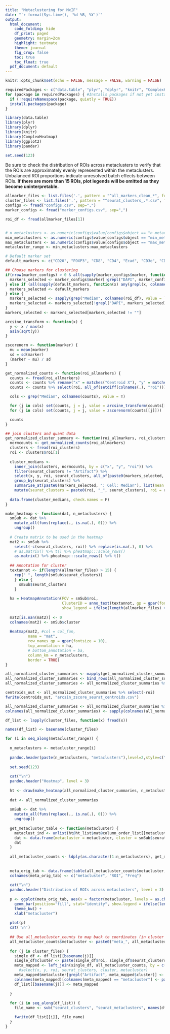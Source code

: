 ```yaml
---
title: "Metaclustering for MxIF"
date: "`r format(Sys.time(), '%d %B, %Y')`"
output:
  html_document:
    code_folding: hide
    df_print: paged 
    geometry: margin=2cm
    highlight: textmate
    theme: journal
    fig_crop: false
    toc: true
    toc_float: true
  pdf_document: default
---
```

<style type="text/css">
.main-container {
  max-width: 1200px;
  margin-left: auto;
  margin-right: auto;
}
</style>

```r
knitr::opts_chunk$set(echo = FALSE, message = FALSE, warning = FALSE)

requiredPackages <- c("data.table", "plyr", "dplyr", "knitr", "ComplexHeatmap", "ggplot2", "pander")
for (package in requiredPackages) { #Installs packages if not yet installed
  if (!requireNamespace(package, quietly = TRUE))
  install.packages(package)
}

library(data.table)
library(plyr)
library(dplyr)
library(knitr)
library(ComplexHeatmap)
library(ggplot2)
library(pander)

set.seed(123)
```

Be sure to check the distribution of ROIs across metaclusters to verify that the ROIs are approximately evenly represented within the metaclusters. Unbalanced ROI proportions indicate unresolved batch effects between ROIs. **If there are more than 15 ROIs, plot legends will be omitted as they become uninterpretable.**

```r
allmarker_files <- list.files('.', pattern = "^all_markers_clean_*", full.names = T)
cluster_files <- list.files('.', pattern = "^seurat_clusters_.*.csv", full.names = T)
configs <- fread("configs.csv", sep=",")
marker_configs <- fread("marker_configs.csv", sep=",")

roi_df <- fread(allmarker_files[1])


# n_metaclusters <- as.numeric(configs$value[configs$object == "n_metaclusters"])
min_metaclusters <- as.numeric(configs$value[configs$object == "min_metaclusters"])
max_metaclusters <- as.numeric(configs$value[configs$object == "max_metaclusters"])
metacluster_range <- min_metaclusters:max_metaclusters

# Default marker set
default_markers <- c("CD20", "FOXP3", "CD8", "CD4", "Ecad", "CD3e", "CD68", "CD45", "CD14", "CD31")

## Choose markers for clustering
if(nrow(marker_configs) > 0 & all(sapply(marker_configs$marker, function(x) any(grepl(x, colnames(roi_df)))))) {
  markers_selected <- marker_configs$marker[!grepl("DAPI", marker_configs$marker)]
} else if (all(sapply(default_markers, function(x) any(grepl(x, colnames(roi_df)))))) {
  markers_selected <- default_markers
} else {
  markers_selected <- sapply(grep("Median", colnames(roi_df), value = T), function(x) sub(": Cell: Median", "", x))
  markers_selected <- markers_selected[!grepl("DAPI", markers_selected)]
}
markers_selected <- markers_selected[markers_selected != ""]
```


```r
arcsine_transform <- function(x) {
  y <- x / max(x)
  asin(sqrt(y))
}

zscorenorm <- function(marker) {
  mu = mean(marker)
  sd = sd(marker)
  (marker - mu) / sd
}

get_normalized_counts <- function(roi_allmarkers) {
  counts <- fread(roi_allmarkers)
  counts <- counts %>% rename("x" = matches("Centroid X"), "y" = matches("Centroid Y"))
  counts <- counts %>% select(roi, all_of(setdiff(colnames(.), "roi"))) %>% select(-contains("DAPI"))

  cols <- grep("Median", colnames(counts), value = T)

  for (j in cols) set(counts, j = j, value = arcsine_transform(counts[[j]]))
  for (j in cols) set(counts, j = j, value = zscorenorm(counts[[j]]))

  counts
}

## join clusters and quant data
get_normalized_cluster_summary <- function(roi_allmarkers, roi_clusters) {
  normcounts <- get_normalized_counts(roi_allmarkers)
  clusters <- fread(roi_clusters)
  roi <- clusters$roi[1]
  
  cluster_medians <- 
    inner_join(clusters, normcounts, by = c("x", "y", "roi")) %>% 
    filter(seurat_clusters != "Artifact") %>%
    select(x, y, roi, seurat_clusters, all_of(paste0(markers_selected, ": Cell: Median"))) %>% 
    group_by(seurat_clusters) %>% 
    summarise_at(paste0(markers_selected, ": Cell: Median"), list(mean = mean, median = median, sd = sd), na.rm = T) %>%
    mutate(seurat_clusters = paste0(roi, "_", seurat_clusters), roi = roi)
  
  data.frame(cluster_medians, check.names = F)
}

make_heatmap <- function(dat, n_metaclusters) {
  smSub <- dat %>%
    mutate_all(funs(replace(., is.na(.), 0))) %>%
    ungroup()
  
  # Create matrix to be used in the heatmap
  mat2 <- smSub %>%
    select(-c(seurat_clusters, roi)) %>% replace(is.na(.), 0) %>%
    # as.matrix() %>% t() %>% pheatmap:::scale_rows()
    as.matrix() %>% pheatmap:::scale_rows() %>% t()
  
  ## Annotation for cluster
  textannot <- if(length(allmarker_files) > 15) {
    rep(" ", length(smSub$seurat_clusters))
    } else {
      smSub$seurat_clusters
    }
  
  ha = HeatmapAnnotation(FOV = smSub$roi,
                         ClusterID = anno_text(textannot, gp = gpar(fontsize = 8)), 
                         show_legend = ifelse(length(allmarker_files) > 15, FALSE, TRUE))
  
  mat2[is.nan(mat2)] <- 0
  colnames(mat2) <- smSub$cluster
  
  Heatmap(mat2, #col = col_fun,
          name = "mat",
          row_names_gp = gpar(fontsize = 10),
          top_annotation = ha,
          # bottom_annotation = ba,
          column_km = n_metaclusters,
          border = TRUE)
}
```


```r
all_normalized_cluster_summaries <- mapply(get_normalized_cluster_summary, allmarker_files, cluster_files, SIMPLIFY = F)
all_normalized_cluster_summaries <- bind_rows(all_normalized_cluster_summaries, .id = "column_label")
all_normalized_cluster_summaries <- all_normalized_cluster_summaries %>% select(-column_label)

centroids_out <- all_normalized_cluster_summaries %>% select(-roi)
fwrite(centroids_out, "arcsin_zscore_seurat_centroids.csv")

all_normalized_cluster_summaries <- all_normalized_cluster_summaries %>% select(!contains("sd") & !contains("mean"))
colnames(all_normalized_cluster_summaries) <- sapply(colnames(all_normalized_cluster_summaries), function(x) sub("_median", "", x))
```

```r
df_list <- lapply(cluster_files, function(x) fread(x))

names(df_list) <- basename(cluster_files)
```


```r
for (i in seq_along(metacluster_range)) {
  
  n_metaclusters <- metacluster_range[i]
  
  pandoc.header(paste(n_metaclusters, "metaclusters"),level=2,style=c("atx","setext"))
  
  set.seed(123)
  
  cat("\n")
  pandoc.header("Heatmap", level = 3)
  
  ht <- draw(make_heatmap(all_normalized_cluster_summaries, n_metaclusters))
  
  dat <- all_normalized_cluster_summaries
  
  smSub <- dat %>%
    mutate_all(funs(replace(., is.na(.), 0))) %>%
    ungroup()
  
  get_metacluster_table <- function(metacluster) {
    metaclust_ind <- unlist(ht@ht_list$mat@column_order_list[[metacluster]])
    dat <- data.frame(metacluster = metacluster, cluster = smSub$seurat_clusters[metaclust_ind], roi = smSub$roi[metaclust_ind])
    dat
  }
  
  all_metacluster_counts <- ldply(as.character(1:n_metaclusters), get_metacluster_table)
  
  
  meta_orig_tab <- data.frame(table(all_metacluster_counts$metacluster, all_metacluster_counts$roi))
  colnames(meta_orig_tab) <- c("metacluster", "ROI", "Freq")
  
  cat("\n")
  pandoc.header("Distribution of ROIs across metaclusters", level = 3)
  
  p <- ggplot(meta_orig_tab, aes(x = factor(metacluster, levels = as.character(1:n_metaclusters)), y = Freq, fill = ROI)) +
    geom_bar(position="fill", stat="identity", show.legend = ifelse(length(allmarker_files) > 15, FALSE, TRUE)) +
    theme_bw() +
    xlab("metacluster")
  
  plot(p)
  cat('\n')
  
  ## Use all_metacluster_counts to map back to coordinates (in cluster files) and write out mapped metacluster file
  all_metacluster_counts$metacluster <- paste0("meta_", all_metacluster_counts$metacluster)
  
  for (j in cluster_files) {
    single_df <- df_list[[basename(j)]]
    single_df$cluster <- paste(single_df$roi, single_df$seurat_clusters, sep = "_")
    meta_mapped <- left_join(single_df, all_metacluster_counts, by = c("cluster" = "cluster", "roi" = "roi")) #%>%
      #select(x, y, roi, seurat_clusters, cluster, metacluster)
    meta_mapped$metacluster[grepl("Artifact", meta_mapped$cluster)] <- "Artifact"
    colnames(meta_mapped)[colnames(meta_mapped) == "metacluster"] <- paste0("seurat_metaclusters_", metacluster_range[i])
    df_list[[basename(j)]] <- meta_mapped
    
  }
  
  for (i in seq_along(df_list)) {
    file_name <- sub("seurat_clusters", "seurat_metaclusters", names(df_list[i]))

    fwrite(df_list[[i]], file_name)
  }
}

```









